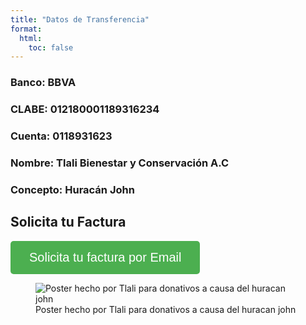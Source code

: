 ```yaml
---
title: "Datos de Transferencia"
format:
  html:
    toc: false
---
```


### Banco: **BBVA**

### CLABE: **012180001189316234**

### Cuenta: **0118931623**

### Nombre: **Tlali Bienestar y Conservación A.C**

### Concepto: **Huracán John**

## Solicita tu Factura

```{=html}
<a href="mailto:tlalibyc.ac@gmail.com?subject=Comprobante%20Donacion%20Por%20Huracan%20John&body=Hola%20adjunto%20comprobante%20de%20donativo!" style="text-decoration: none;">
    <button style="font-size: 20px; padding: 15px 30px; background-color: #4CAF50; color: white; border: none; border-radius: 5px; cursor: pointer;">
        Solicita tu factura por Email
    </button>
</a>
```

![Poster hecho por Tlali para donativos a causa del huracan john](images/clipboard-825469681.png)

